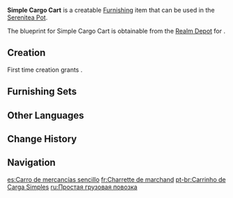 {{Furnishing Infobox
|id             = 373304
|image          = Item Simple Cargo Cart.png
|category       = Landscape
|subcategory    = Ornament
|quality        = 2
|adeptal_energy = 30
|load           = 65
|reduced_load   = 47
|description    = A cart used to transport a variety of goods. Its ability to traverse obstacles is quite limited, so it's best used on a level surface.<br />As for how to make it roll faster with minimal effort, perhaps one could take note of the [[Teyvat Travel Guide]]'s suggestions on how to make good use of domesticated [[hilichurls]].
|blueprint      = Realm Depot
}}
'''Simple Cargo Cart''' is a creatable [[Furnishing]] item that can be used in the [[Serenitea Pot]].

The blueprint for Simple Cargo Cart is obtainable from the [[Realm Depot]] for {{Item|Realm Currency|24|x=80}}.

==Creation==
First time creation grants {{Item|Trust|24|x=30}}.
{{Recipe
|type = Creation
|time = 12h
|Fir Wood = 4
|sort = Fir Wood
}}

==Furnishing Sets==
{{Craft Usage}}

==Other Languages==
{{Other Languages
|en      = Simple Cargo Cart
|zhs     = 简易货运拖车
|zhs_rm  = Jiǎnyì Huòyùn Tuōchē
|zht     = 簡易貨運拖車
|zht_rm  = Jiǎnyì Huòyùn Tuōchē
|zh_tl   = Simple Cargo Cart
|ja      = 簡素な貨物車
|ja_rm   = Kanso-na Kamotsusha
|ja_tl   = Simple Cargo Cart
|ko      = 간이 수레
|ko_rm   = Gani Sure
|ko_tl   = Simple Cart
|es      = Carro de mercancías sencillo
|es_tl   = Simple Merchandise Cart
|fr      = Charrette de marchand
|fr_tl   = Merchant Cart
|ru      = Простая грузовая повозка
|ru_tl   = Simple Cargo Cart
|th      = รถพ่วงขนส่งสินค้าแบบง่าย
|th_rm   = 
|th_tl   = 
|vi      = Xe Kéo Hàng Thô Sơ
|vi_tl   = 
|de      = Einfacher Transportwagen
|de_tl   = Simple Cargo Cart
|id      = Kereta Barang Sederhana
|id_tl   = Simple Cargo Train
|pt      = Carrinho de Carga Simples
|pt_tl   = 
|tr      = Basit Yük Arabası
|tr_tl   = 
|it      = Carretto merci semplice
|it_tl   = 
}}

==Change History==
{{Change History|1.5}}

==Navigation==
{{Furnishing Navbox|exterior}}

[[es:Carro de mercancías sencillo]]
[[fr:Charrette de marchand]]
[[pt-br:Carrinho de Carga Simples]]
[[ru:Простая грузовая повозка]]